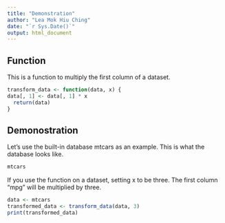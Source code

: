 ```yaml
---
title: "Demonstration"
author: "Lea Mok Hiu Ching"
date: "`r Sys.Date()`"
output: html_document
---
```


## Function

This is a function to multiply the first column of a dataset.

```r
transform_data <- function(data, x) {
data[, 1] <- data[, 1] * x
  return(data)
}
```

## Demonostration

Let's use the built-in database mtcars as an example. 
This is what the database looks like.
```r
mtcars
```

If you use the function on a dataset, setting x to be three. 
The first column "mpg" will be multiplied by three.

```r
data <- mtcars
transformed_data <- transform_data(data, 3)
print(transformed_data)

```

